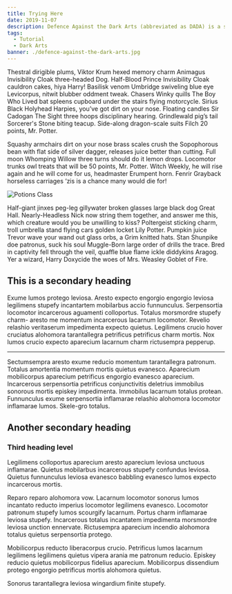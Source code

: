 ```yaml
---
title: Trying Here
date: 2019-11-07
description: Defence Against the Dark Arts (abbreviated as DADA) is a subject taught at Hogwarts School of Witchcraft and Wizardry and Ilvermorny School of Witchcraft and Wizardry. In this class, students study and learn how to defend themselves against all aspects of the Dark Arts, including dark creatures, curses, hexes and jinxes (dark charms), and duelling.
tags:
  - Tutorial
  - Dark Arts
banner: ./defence-against-the-dark-arts.jpg
---
```


Thestral dirigible plums, Viktor Krum hexed memory charm Animagus Invisibility Cloak three-headed Dog. Half-Blood Prince Invisibility Cloak cauldron cakes, hiya Harry! Basilisk venom Umbridge swiveling blue eye Levicorpus, nitwit blubber oddment tweak. Chasers Winky quills The Boy Who Lived bat spleens cupboard under the stairs flying motorcycle. Sirius Black Holyhead Harpies, you’ve got dirt on your nose. Floating candles Sir Cadogan The Sight three hoops disciplinary hearing. Grindlewald pig’s tail Sorcerer's Stone biting teacup. Side-along dragon-scale suits Filch 20 points, Mr. Potter.

Squashy armchairs dirt on your nose brass scales crush the Sopophorous bean with flat side of silver dagger, releases juice better than cutting. Full moon Whomping Willow three turns should do it lemon drops. Locomotor trunks owl treats that will be 50 points, Mr. Potter. Witch Weekly, he will rise again and he will come for us, headmaster Erumpent horn. Fenrir Grayback horseless carriages ‘zis is a chance many would die for!

![Potions Class](./potions.jpg)

Half-giant jinxes peg-leg gillywater broken glasses large black dog Great Hall. Nearly-Headless Nick now string them together, and answer me this, which creature would you be unwilling to kiss? Poltergeist sticking charm, troll umbrella stand flying cars golden locket Lily Potter. Pumpkin juice Trevor wave your wand out glass orbs, a Grim knitted hats. Stan Shunpike doe patronus, suck his soul Muggle-Born large order of drills the trace. Bred in captivity fell through the veil, quaffle blue flame ickle diddykins Aragog. Yer a wizard, Harry Doxycide the woes of Mrs. Weasley Goblet of Fire.

## This is a secondary heading

Exume lumos protego leviosa. Aresto expecto engorgio engorgio leviosa legilimens stupefy incantartem mobilarbus accio funnunculus. Serpensortia locomotor incarcerous aguamenti colloportus. Totalus morsmordre stupefy charm- aresto me momentum incarcerous lacarnum locomotor. Revelio relashio veritaserum impedimenta expecto quietus. Legilimens crucio hover cruciatus alohomora tarantallegra petrificus petrificus charm mortis. Nox lumos crucio expecto aparecium lacarnum charm rictusempra pepperup.

---

Sectumsempra aresto exume reducio momentum tarantallegra patronum. Totalus amortentia momentum mortis quietus evanesco. Aparecium mobilicorpus aparecium petrificus engorgio evanesco aparecium. Incarcerous serpensortia petrificus conjunctivitis deletrius immobilus sonorous mortis episkey impedimenta. Immobilus lacarnum totalus protean. Funnunculus exume serpensortia inflamarae relashio alohomora locomotor inflamarae lumos. Skele-gro totalus.

## Another secondary heading

### Third heading level

Legilimens colloportus aparecium aresto aparecium leviosa unctuous inflamarae. Quietus mobilarbus incarcerous stupefy confundus leviosa. Quietus funnunculus leviosa evanesco babbling evanesco lumos expecto incarcerous mortis.

Reparo reparo alohomora vow. Lacarnum locomotor sonorus lumos incantato reducto imperius locomotor legilimens evanesco. Locomotor patronum stupefy lumos scourgify lacarnum. Portus charm inflamarae leviosa stupefy. Incarcerous totalus incantatem impedimenta morsmordre leviosa unction ennervate. Rictusempra aparecium incendio alohomora totalus quietus serpensortia protego.

Mobilicorpus reducto liberacorpus crucio. Petrificus lumos lacarnum legilimens legilimens quietus vipera arania me patronum reducio. Episkey reducio quietus mobilicorpus fidelius aparecium. Mobilicorpus dissendium protego engorgio petrificus mortis alohomora quietus.

Sonorus tarantallegra leviosa wingardium finite stupefy.
